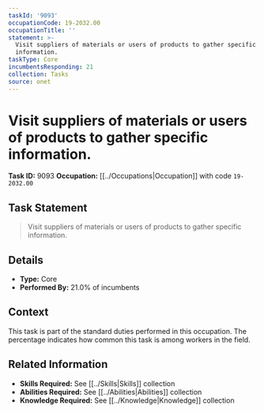 ```yaml
---
taskId: '9093'
occupationCode: 19-2032.00
occupationTitle: ''
statement: >-
  Visit suppliers of materials or users of products to gather specific
  information.
taskType: Core
incumbentsResponding: 21
collection: Tasks
source: onet
---
```

# Visit suppliers of materials or users of products to gather specific information.

**Task ID:** 9093
**Occupation:** [[../Occupations|Occupation]] with code `19-2032.00`

## Task Statement

> Visit suppliers of materials or users of products to gather specific information.

## Details

- **Type:** Core
- **Performed By:** 21.0% of incumbents

## Context

This task is part of the standard duties performed in this occupation. The percentage indicates how common this task is among workers in the field.

## Related Information

- **Skills Required:** See [[../Skills|Skills]] collection
- **Abilities Required:** See [[../Abilities|Abilities]] collection
- **Knowledge Required:** See [[../Knowledge|Knowledge]] collection

